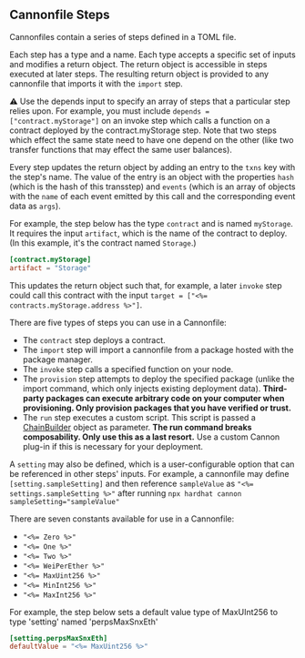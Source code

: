 ## Cannonfile Steps

Cannonfiles contain a series of steps defined in a TOML file.

Each step has a type and a name. Each type accepts a specific set of inputs and modifies a return object. The return object is accessible in steps executed at later steps. The resulting return object is provided to any cannonfile that imports it with the `import` step.

⚠️ Use the depends input to specify an array of steps that a particular step relies upon. For example, you must include `depends = ["contract.myStorage"]` on an invoke step which calls a function on a contract deployed by the contract.myStorage step. Note that two steps which effect the same state need to have one depend on the other (like two transfer functions that may effect the same user balances).

Every step updates the return object by adding an entry to the `txns` key with the step's name. The value of the entry is an object with the properties `hash` (which is the hash of this transstep) and `events` (which is an array of objects with the `name` of each event emitted by this call and the corresponding event data as `args`).

For example, the step below has the type `contract` and is named `myStorage`. It requires the input `artifact`, which is the name of the contract to deploy. (In this example, it's the contract named `Storage`.)

```toml
[contract.myStorage]
artifact = "Storage"
```

This updates the return object such that, for example, a later `invoke` step could call this contract with the input `target = ["<%= contracts.myStorage.address %>"]`.

There are five types of steps you can use in a Cannonfile:

- The `contract` step deploys a contract.
- The `import` step will import a cannonfile from a package hosted with the package manager.
- The `invoke` step calls a specified function on your node.
- The `provision` step attempts to deploy the specified package (unlike the import command, which only injects existing deployment data). **Third-party packages can execute arbitrary code on your computer when provisioning. Only provision packages that you have verified or trust.**
- The `run` step executes a custom script. This script is passed a [ChainBuilder](https://github.com/usecannon/cannon/blob/main/packages/builder/src/builder.ts#L72) object as parameter. **The run command breaks composability. Only use this as a last resort.** Use a custom Cannon plug-in if this is necessary for your deployment.

A `setting` may also be defined, which is a user-configurable option that can be referenced in other steps' inputs. For example, a cannonfile may define `[setting.sampleSetting]` and then reference `sampleValue` as `"<%= settings.sampleSetting %>"` after running `npx hardhat cannon sampleSetting="sampleValue"`

There are seven constants available for use in a Cannonfile:
- `"<%= Zero %>"`
- `"<%= One %>"`
- `"<%= Two %>"`
- `"<%= WeiPerEther %>"`
- `"<%= MaxUint256 %>"`
- `"<%= MinInt256 %>"`
- `"<%= MaxInt256 %>"`

For example, the step below sets a default value type of MaxUInt256 to type 'setting' named 'perpsMaxSnxEth'

```toml
[setting.perpsMaxSnxEth]
defaultValue = "<%= MaxUint256 %>"
```
